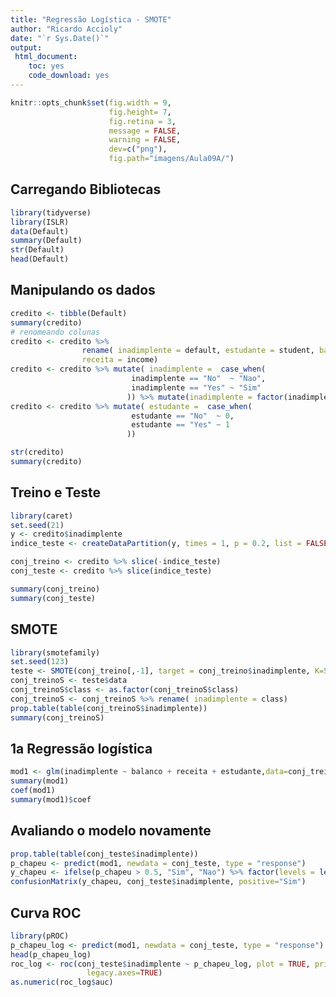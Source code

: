 ```yaml
---
title: "Regressão Logística - SMOTE"
author: "Ricardo Accioly"
date: "`r Sys.Date()`"
output:
 html_document:
    toc: yes
    code_download: yes
---
```


```r
knitr::opts_chunk$set(fig.width = 9, 
                      fig.height= 7,  
                      fig.retina = 3,
                      message = FALSE, 
                      warning = FALSE,
                      dev=c("png"), 
                      fig.path="imagens/Aula09A/")
```

## Carregando Bibliotecas


```r
library(tidyverse)
library(ISLR)
data(Default)
summary(Default)
str(Default)
head(Default)
```

## Manipulando os dados


```r
credito <- tibble(Default)
summary(credito)
# renomeando colunas
credito <- credito %>% 
                rename( inadimplente = default, estudante = student, balanco = balance,
                receita = income)
credito <- credito %>% mutate( inadimplente =  case_when(
                           inadimplente == "No"  ~ "Nao",
                           inadimplente == "Yes" ~ "Sim"
                          )) %>% mutate(inadimplente = factor(inadimplente))
credito <- credito %>% mutate( estudante =  case_when(
                           estudante == "No"  ~ 0,
                           estudante == "Yes" ~ 1
                          ))

str(credito)
summary(credito)

```


## Treino e Teste

```r
library(caret)
set.seed(21)
y <- credito$inadimplente
indice_teste <- createDataPartition(y, times = 1, p = 0.2, list = FALSE)

conj_treino <- credito %>% slice(-indice_teste)
conj_teste <- credito %>% slice(indice_teste)

summary(conj_treino)
summary(conj_teste)

```


## SMOTE

```r
library(smotefamily)
set.seed(123)
teste <- SMOTE(conj_treino[,-1], target = conj_treino$inadimplente, K=5)
conj_treinoS <- teste$data
conj_treinoS$class <- as.factor(conj_treinoS$class)
conj_treinoS <- conj_treinoS %>% rename( inadimplente = class)
prop.table(table(conj_treinoS$inadimplente))
summary(conj_treinoS)
```

## 1a Regressão logística

```r
mod1 <- glm(inadimplente ~ balanco + receita + estudante,data=conj_treinoS,family=binomial)
summary(mod1)
coef(mod1)
summary(mod1)$coef
```

## Avaliando o modelo novamente

```r
prop.table(table(conj_teste$inadimplente))
p_chapeu <- predict(mod1, newdata = conj_teste, type = "response")
y_chapeu <- ifelse(p_chapeu > 0.5, "Sim", "Nao") %>% factor(levels = levels(conj_teste$inadimplente))
confusionMatrix(y_chapeu, conj_teste$inadimplente, positive="Sim") 
```



## Curva ROC

```r
library(pROC)
p_chapeu_log <- predict(mod1, newdata = conj_teste, type = "response")
head(p_chapeu_log)
roc_log <- roc(conj_teste$inadimplente ~ p_chapeu_log, plot = TRUE, print.auc=TRUE,
                 legacy.axes=TRUE) 
as.numeric(roc_log$auc)
```


